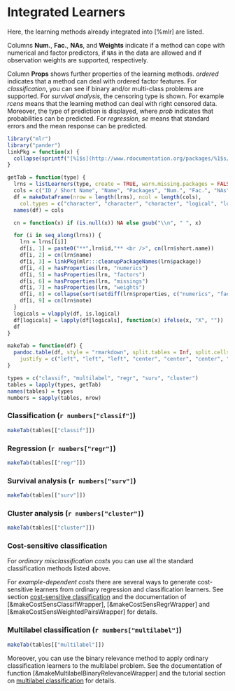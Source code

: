# Integrated Learners

Here, the learning methods already integrated into [%mlr] are listed.

Columns **Num.**, **Fac.**, **NAs**, and **Weights** indicate if a method can cope with
numerical and factor predictors, if ``NA``s in the data are allowed and if observation
weights are supported, respectively.

Column **Props** shows further properties of the learning methods.
*ordered* indicates that a method can deal with ordered factor features.
For *classification*, you can see if binary and/or multi-class problems are supported.
For *survival analysis*, the censoring type is shown.
For example *rcens* means that the learning method can deal with right censored data.
Moreover, the type of prediction is displayed, where *prob* indicates that probabilities
can be predicted.
For *regression*, *se* means that standard errors and the mean response can be predicted.


```r
library("mlr")
library("pander")
linkPkg = function(x) {
  collapse(sprintf("[%1$s](http://www.rdocumentation.org/packages/%1$s/)", x), sep = "<br />")
}

getTab = function(type) {
  lrns = listLearners(type, create = TRUE, warn.missing.packages = FALSE)
  cols = c("ID / Short Name", "Name", "Packages", "Num.", "Fac.", "NAs", "Weights", "Props", "Note")
  df = makeDataFrame(nrow = length(lrns), ncol = length(cols),
    col.types = c("character", "character", "character", "logical", "logical", "logical", "logical", "character", "character"))
  names(df) = cols

  cn = function(x) if (is.null(x)) NA else gsub("\\n", " ", x)

  for (i in seq_along(lrns)) {
    lrn = lrns[[i]]
    df[i, 1] = paste0("**",lrn$id,"** <br />", cn(lrn$short.name))
    df[i, 2] = cn(lrn$name)
    df[i, 3] = linkPkg(mlr:::cleanupPackageNames(lrn$package))
    df[i, 4] = hasProperties(lrn, "numerics")
    df[i, 5] = hasProperties(lrn, "factors")
    df[i, 6] = hasProperties(lrn, "missings")
    df[i, 7] = hasProperties(lrn, "weights")
    df[i, 8] = collapse(sort(setdiff(lrn$properties, c("numerics", "factors", "missings", "weights"))), sep = "<br />")
    df[i, 9] = cn(lrn$note)
  }
  logicals = vlapply(df, is.logical)
  df[logicals] = lapply(df[logicals], function(x) ifelse(x, "X", ""))
  df
}

makeTab = function(df) {
  pandoc.table(df, style = "rmarkdown", split.tables = Inf, split.cells = Inf,
    justify = c("left", "left", "left", "center", "center", "center", "center", "left", "left"))
}

types = c("classif", "multilabel", "regr", "surv", "cluster")
tables = lapply(types, getTab)
names(tables) = types
numbers = sapply(tables, nrow)
```


### Classification (`r numbers["classif"]`)
```r
makeTab(tables[["classif"]])
```

### Regression (`r numbers["regr"]`)
```r
makeTab(tables[["regr"]])
```

### Survival analysis (`r numbers["surv"]`)
```r
makeTab(tables[["surv"]])
```

### Cluster analysis (`r numbers["cluster"]`)
```r
makeTab(tables[["cluster"]])
```

### Cost-sensitive classification
For *ordinary misclassification costs* you can use all the standard classification methods listed
above.

For *example-dependent costs* there are several ways to generate cost-sensitive learners from
ordinary regression and classification learners.
See section [cost-sensitive classification](cost_sensitive_classif.md) and the documentation
of [&makeCostSensClassifWrapper], [&makeCostSensRegrWrapper] and [&makeCostSensWeightedPairsWrapper]
for details.

### Multilabel classification (`r numbers["multilabel"]`)
```r
makeTab(tables[["multilabel"]])
```

Moreover, you can use the binary relevance method to apply ordinary classification learners
to the multilabel problem. See the documentation of function [&makeMultilabelBinaryRelevanceWrapper]
and the tutorial section on [multilabel classification](multilabel.md) for details.
